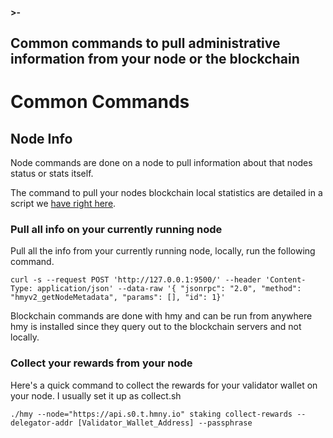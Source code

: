 #### >-
  Common commands to pull administrative information from your node or the
  blockchain
---

# Common Commands

## Node Info

Node commands are done on a node to pull information about that nodes status or stats itself. 

The command to pull your nodes blockchain local statistics are detailed in a script we [have right here](scripts/stats-script.md#how-do-i-see-what-block-were-on).

### Pull all info on your currently running node

Pull all the info from your currently running node, locally, run the following command.

```text
curl -s --request POST 'http://127.0.0.1:9500/' --header 'Content-Type: application/json' --data-raw '{ "jsonrpc": "2.0", "method": "hmyv2_getNodeMetadata", "params": [], "id": 1}'
```

Blockchain commands are done with hmy and can be run from anywhere hmy is installed since they query out to the blockchain servers and not locally.

### Collect your rewards from your node

Here's a quick command to collect the rewards for your validator wallet on your node. I usually set it up as collect.sh

```text
./hmy --node="https://api.s0.t.hmny.io" staking collect-rewards --delegator-addr [Validator_Wallet_Address] --passphrase
```

